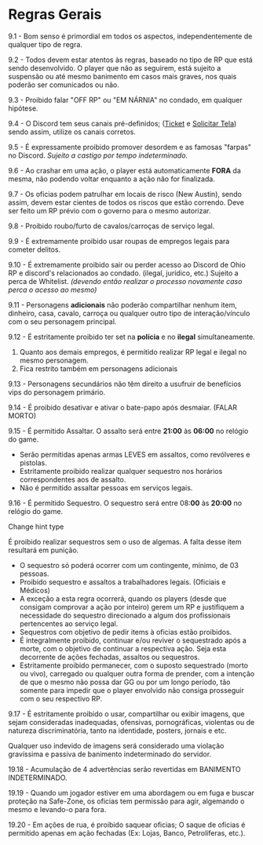 
# Regras Gerais

9.1 - Bom senso é primordial em todos os aspectos, independentemente de qualquer tipo de regra.

9.2 - Todos devem estar atentos às regras, baseado no tipo de RP que está sendo desenvolvido. O player que não as seguirem, está sujeito a suspensão ou até mesmo banimento em casos mais graves, nos quais poderão ser comunicados ou não.

9.3 - Proibido falar "OFF RP" ou "EM NÁRNIA" no condado, em qualquer hipótese.

9.4 - O Discord tem seus canais pré-definidos; ([Ticket](https://canary.discord.com/channels/1174389560784982126/1179897469958635651) e [Solicitar Tela](https://canary.discord.com/channels/1174389560784982126/1313232396849774682)) sendo assim, utilize os canais corretos.

9.5 - É expressamente proibido promover desordem e as famosas "farpas" no Discord. _Sujeito a castigo por tempo indeterminado._

9.6 - Ao crashar em uma ação, o player está automaticamente **FORA** da mesma, não podendo voltar enquanto a ação não for finalizada.

9.7 - Os oficias podem patrulhar em locais de risco (New Austin), sendo assim, devem estar cientes de todos os riscos que estão correndo. Deve ser feito um RP prévio com o governo para o mesmo autorizar.

9.8 - Proibido roubo/furto de cavalos/carroças de serviço legal.

9.9 - É extremamente proibido usar roupas de empregos legais para cometer delitos.

9.10 - É extremamente proibido sair ou perder acesso ao Discord de Ohio RP e discord's relacionados ao condado. (ilegal, jurídico, etc.) Sujeito a perca de Whitelist. _(devendo então realizar o processo novamente caso perca o acesso ao mesmo)_

9.11 - Personagens **adicionais** não poderão compartilhar nenhum item, dinheiro, casa, cavalo, carroça ou qualquer outro tipo de interação/vínculo com o seu personagem principal.

9.12 - É estritamente proibido ter set na **polícia** e no **ilegal** simultaneamente.

1.  Quanto aos demais empregos, é permitido realizar RP legal e ilegal no mesmo personagem.
2. Fica restrito também em personagens adicionais

9.13 - Personagens secundários não têm direito a usufruir de benefícios vips do personagem primário.

9.14 - É proibido desativar e ativar o bate-papo após desmaiar. (FALAR MORTO)

9.15 - É permitido Assaltar. O assalto será entre **21:00** às **06:00** no relógio do game.

- Serão permitidas apenas armas LEVES em assaltos, como revólveres e pistolas.
- Estritamente proibido realizar qualquer sequestro nos horários correspondentes aos de assalto.
- Não é permitido assaltar pessoas em serviços legais.

9.16 - É permitido Sequestro. O sequestro será entre 08:**00** às **20:00** no relógio do game.

Change hint type

É proibido realizar sequestros sem o uso de algemas. A falta desse item resultará em punição.

- O sequestro só poderá ocorrer com um contingente, mínimo, de 03 pessoas.
- Proibido sequestro e assaltos a trabalhadores legais. (Oficiais e Médicos)
- A exceção a esta regra ocorrerá, quando os players (desde que consigam comprovar a ação por inteiro) gerem um RP e justifiquem a necessidade do sequestro direcionado a algum dos profissionais pertencentes ao serviço legal.
- Sequestros com objetivo de pedir items à oficias estão proibidos.
- É integralmente proibido, continuar e/ou reviver o sequestrado após a morte, com o objetivo de continuar a respectiva ação. Seja esta decorrente de ações fechadas, assaltos ou sequestros.
- Estritamente proibido permanecer, com o suposto sequestrado (morto ou vivo), carregado ou qualquer outra forma de prender, com a intenção de que o mesmo não possa dar GG ou por um longo período, tão somente para impedir que o player envolvido não consiga prosseguir com o seu respectivo RP.

9.17 - É estritamente proibido o usar, compartilhar ou exibir imagens, que sejam consideradas inadequadas, ofensivas, pornográficas, violentas ou de natureza discriminatória, tanto na identidade, posters, jornais e etc.

Qualquer uso indevido de imagens será considerado uma violação gravíssima e passiva de banimento indeterminado do servidor.

19.18 - Acumulação de 4 advertências serão revertidas em BANIMENTO INDETERMINADO.

19.19 - Quando um jogador estiver em uma abordagem ou em fuga e buscar proteção na Safe-Zone, os oficias tem permissão para agir, algemando o mesmo e levando-o para fora.

19.20 - Em ações de rua, é proibido saquear oficias; O saque de oficias é permitido apenas em ação fechadas (Ex: Lojas, Banco, Petrolíferas, etc.).